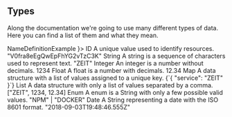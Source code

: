 
## Types

Along the documentation we're going to use many different types of data. Here you can find a list of them and what they mean.

<Table head={
  <Row>
    <Cell isHead>Name</Cell>
    <FullWidthCell isHead>Definition</FullWidthCell>
    <Cell isHead>Example</Cell>
  </Row>
}>
  <Row>
    <BoldCell>ID</BoldCell>
    <Cell>A unique value used to identify resources.</Cell>
    <Cell><InlineCode>"V0fra8eEgQwEpFhYG2vTzC3K"</InlineCode></Cell>
  </Row>
  <Row>
    <BoldCell>String</BoldCell>
    <Cell>A string is a sequence of characters used to represent text.</Cell>
    <Cell><InlineCode>"ZEIT"</InlineCode></Cell>
  </Row>
  <Row>
    <BoldCell>Integer</BoldCell>
    <Cell>An integer is a number without decimals.</Cell>
    <Cell><InlineCode>1234</InlineCode></Cell>
  </Row>
  <Row>
    <BoldCell>Float</BoldCell>
    <Cell>A float is a number with decimals.</Cell>
    <Cell><InlineCode>12.34</InlineCode></Cell>
  </Row>
  <Row>
    <BoldCell>Map</BoldCell>
    <Cell>A data structure with a list of values assigned to a unique key.</Cell>
    <Cell><InlineCode>{`{ "service": "ZEIT" }`}</InlineCode></Cell>
  </Row>
  <Row>
    <BoldCell>List</BoldCell>
    <Cell>A data structure with only a list of values separated by a comma.</Cell>
    <Cell><InlineCode>["ZEIT", 1234, 12.34]</InlineCode></Cell>
  </Row>
  <Row>
    <BoldCell>Enum</BoldCell>
    <Cell>A enum is a String with only a few possible valid values.</Cell>
    <Cell><InlineCode>"NPM" | "DOCKER"</InlineCode></Cell>
  </Row>
  <Row>
    <BoldCell>Date</BoldCell>
    <Cell>A String representing a date with the <GenericLink href="http://en.wikipedia.org/wiki/ISO_8601">ISO 8601</GenericLink> format.</Cell>
    <Cell><InlineCode>"2018-09-03T19:48:46.555Z"</InlineCode></Cell>
  </Row>
</Table>

